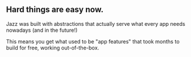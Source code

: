 <h2 className="not-prose text-2xl font-medium tracking-tight mt-3 md:mt-5 mb-6 dark:text-white">Hard things are easy now.</h2>

Jazz was built with abstractions that actually serve what every app needs nowadays (and in the future!)

This means you get what used to be "app features" that took months to build for free, working out-of-the-box.